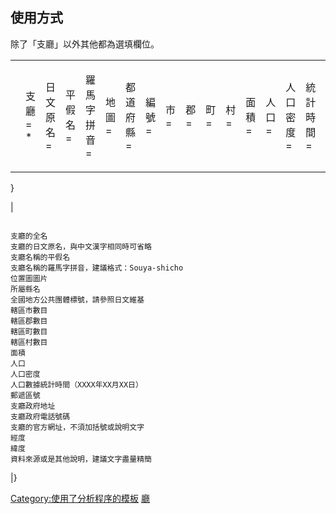 <includeonly><!-- 在這裡加入模板的保護標識 --></includeonly><noinclude>{{Documentation subpage}}</noinclude>
<!-- 請在這條線之下編輯模板的說明文件 -->

== 使用方式 ==
除了「支廳」以外其他都為選填欄位。
{| background="none"
|<pre>
{{Infobox 日本的支廳
| 支廳 = *
| 日文原名 = 
| 平假名 = 
| 羅馬字拼音 = 
| 地圖 = 
| 都道府縣 = 
| 編號 = 
| 市 = 
| 郡 =  
| 町 = 
| 村 = 
| 面積 = 
| 人口 = 
| 人口密度 = 
| 統計時間 = 
| 經度 = 
| 緯度 = 
| 郵遞區號 = 
| 所在地 = 
| 電話號碼 = 
| 外部連結 = 
| 註記 = 
|}}</pre>
|<pre>

支廳的全名
支廳的日文原名，與中文漢字相同時可省略
支廳名稱的平假名
支廳名稱的羅馬字拼音，建議格式：Souya-shicho
位置圖圖片
所屬縣名
全國地方公共團體標號，請參照日文維基
轄區市數目
轄區郡數目
轄區町數目
轄區村數目
面積
人口
人口密度
人口數據統計時間（XXXX年XX月XX日）
郵遞區號
支廳政府地址
支廳政府電話號碼
支廳的官方網址，不須加括號或說明文字
經度
緯度
資料來源或是其他說明，建議文字盡量精簡

</pre>
|}
<includeonly>
<!-- 請在以下加入模板分類 -->
[[Category:使用了分析程序的模板]]
[[Category:日本行政區劃信息框模板|廳]]
</includeonly>